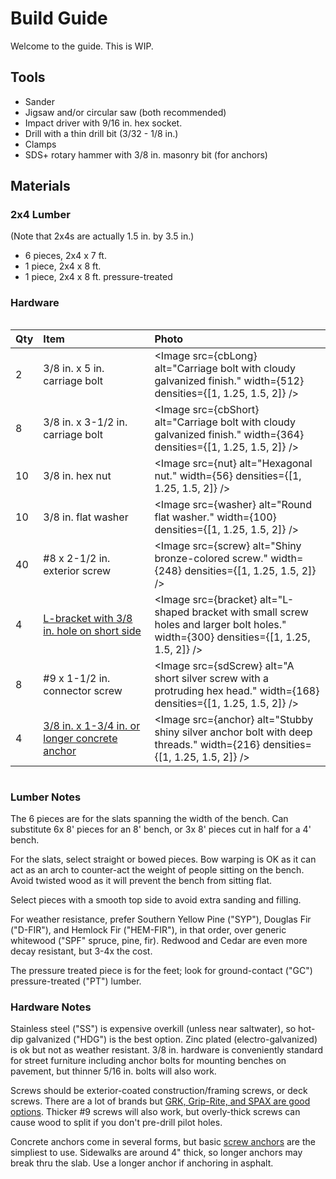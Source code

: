 
# Build Guide

Welcome to the guide. This is WIP.

## Tools

* Sander
* Jigsaw and/or circular saw (both recommended)
* Impact driver with 9/16 in. hex socket.
* Drill with a thin drill bit (3/32 - 1/8 in.)
* Clamps
* SDS+ rotary hammer with 3/8 in. masonry bit (for anchors)

## Materials

### 2x4 Lumber

(Note that 2x4s are actually 1.5 in. by 3.5 in.)

* 6 pieces, 2x4 x 7 ft.
* 1 piece, 2x4 x 8 ft.
* 1 piece, 2x4 x 8 ft. pressure-treated

### Hardware

<div style="overflow-x: scroll;">

| Qty | <span style="display: inline-block; min-width: 8em">Item</span> | Photo |
|---|:--|:--|
| 2 | 3/8 in. x 5 in. carriage bolt | <Image src={cbLong} alt="Carriage bolt with cloudy galvanized finish." width={512} densities={[1, 1.25, 1.5, 2]} /> |
| 8 | 3/8 in. x 3-1/2 in. carriage bolt | <Image src={cbShort} alt="Carriage bolt with cloudy galvanized finish." width={364} densities={[1, 1.25, 1.5, 2]} /> |
| 10 | 3/8 in. hex nut | <Image src={nut} alt="Hexagonal nut." width={56} densities={[1, 1.25, 1.5, 2]} /> |
| 10 | 3/8 in. flat washer | <Image src={washer} alt="Round flat washer." width={100} densities={[1, 1.25, 1.5, 2]} /> |
| 40 | #8 x 2-1/2 in. exterior screw | <Image src={screw} alt="Shiny bronze-colored screw." width={248} densities={[1, 1.25, 1.5, 2]} /> |
| 4 | [L-bracket with 3/8 in. hole on short side](https://www.amazon.com/dp/B0CGXTD78R/) | <Image src={bracket} alt="L-shaped bracket with small screw holes and larger bolt holes." width={300} densities={[1, 1.25, 1.5, 2]} /> |
| 8 | #9 x 1-1/2 in. connector screw | <Image src={sdScrew} alt="A short silver screw with a protruding hex head." width={168} densities={[1, 1.25, 1.5, 2]} /> |
| 4 | [3/8 in. x 1-3/4 in. or longer concrete anchor](https://www.amazon.com/dp/B09RCV4L5K/) | <Image src={anchor} alt="Stubby shiny silver anchor bolt with deep threads." width={216} densities={[1, 1.25, 1.5, 2]} /> |

</div>

### Lumber Notes

The 6 pieces are for the slats spanning the width of the bench.
Can substitute 6x 8' pieces for an 8' bench, or 3x 8' pieces cut in half for a 4' bench.

For the slats, select straight or bowed pieces.
Bow warping is OK as it can act as an arch to counter-act the weight of people sitting on the bench.
Avoid twisted wood as it will prevent the bench from sitting flat.

Select pieces with a smooth top side to avoid extra sanding and filling.

For weather resistance, prefer Southern Yellow Pine ("SYP"), Douglas Fir ("D-FIR"), and Hemlock Fir ("HEM-FIR"), in that order, over generic whitewood ("SPF" spruce, pine, fir).
Redwood and Cedar are even more decay resistant, but 3-4x the cost.

The pressure treated piece is for the feet; look for ground-contact ("GC") pressure-treated ("PT") lumber.

### Hardware Notes

Stainless steel ("SS") is expensive overkill (unless near saltwater), so hot-dip galvanized ("HDG") is the best option.
Zinc plated (electro-galvanized) is ok but not as weather resistant.
3/8 in. hardware is conveniently standard for street furniture including anchor bolts for mounting benches on pavement, but thinner 5/16 in. bolts will also work.

Screws should be exterior-coated construction/framing screws, or deck screws.
There are a lot of brands but [GRK, Grip-Rite, and SPAX are good options](https://www.youtube.com/watch?v=eikOUFoIZ-Y).
Thicker #9 screws will also work, but overly-thick screws can cause wood to split if you don't pre-drill pilot holes.

Concrete anchors come in several forms, but basic [screw anchors](https://www.amazon.com/dp/B09RCV4L5K/) are the simpliest to use.
Sidewalks are around 4" thick, so longer anchors may break thru the slab.
Use a longer anchor if anchoring in asphalt.
